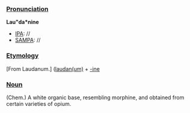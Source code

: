===[[Pronunciation]]===

'''Lau"da*nine'''
*[[IPA]]: //
*[[SAMPA]]: //
===[[Etymology]]===

[From Laudanum.] ([[laudanum|laudan(um)]] + [[-ine]]
===[[Noun]]===

(Chem.) A white organic base, resembling morphine, and obtained from certain varieties of opium.